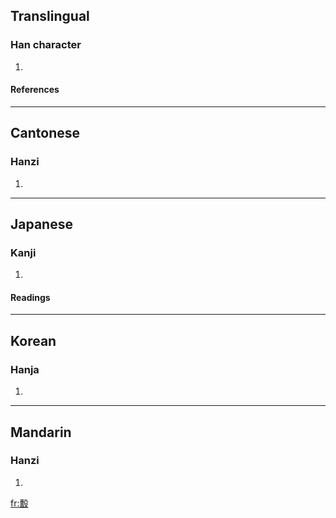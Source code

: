 ==Translingual==
===Han character===
{{Han char|rn=79|rad=殳|as=10|sn=14|four=5764<sub>7</sub>|canj=十口竹弓水 (JRHNE)}}
# {{defn|Han|sort=殳10}}
====References====
{{Han ref|kx=0587.100|dkj=16668|dj=0979.120|hdz=32163.100|uh=6BC4|ud=27588|bh=E26A|bd=57962}}

----
==Cantonese==
===Hanzi===
{{yue-hanzi|jyut=|y=gik1}}
# {{defn|Cantonese}}

----
==Japanese==
===Kanji===
{{ja-kanji|grade=|rs=殳10}}
# {{defn|Japanese}} 
====Readings====
{{ja-readings|on=[[けき]] (keki), [[きゅく]] (kyuku), [[けい]] (kei), [[ぎき]] (giki)|kun=[[あたる]] (ataru)}}

----
==Korean==
===Hanja===
{{ko-hanja|hangeul=격|eumhun=|rv=gyeok|mr=kyŏk|y=keyk}}
# {{defn|Korean}}

----
==Mandarin==
===Hanzi===
{{cmn-hanzi|pin=[[jī]] (ji1)|wg=chi<sup>1</sup>}}
# {{defn|Mandarin}}

[[fr:毄]]